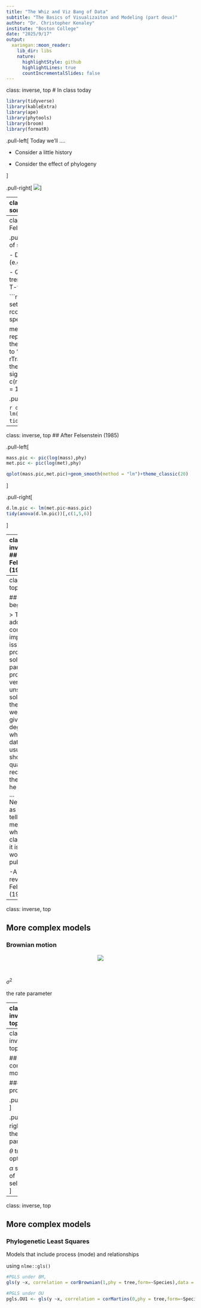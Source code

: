```yaml
---
title: "The Whiz and Viz Bang of Data"
subtitle: "The Basics of Visualizaiton and Modeling (part deux)"
author: "Dr. Christopher Kenaley"
institute: "Boston College"
date: "2025/9/17"
output:
  xaringan::moon_reader:
    lib_dir: libs
    nature:
      highlightStyle: github
      highlightLines: true
      countIncrementalSlides: false
---
```

class: inverse, top
# In class today 

```r
library(tidyverse)
library(kableExtra)
library(ape)
library(phytools)
library(broom)
library(formatR)

```

<!-- qAdd icon library -->
<link rel="stylesheet" href="https://cdnjs.cloudflare.com/ajax/libs/font-awesome/5.14.0/css/all.min.css">





.pull-left[
Today we'll ....

- Consider a little history

- Consider the effect of phylogeny

]

.pull-right[
![](https://www.researchgate.net/profile/Theodore-Garland/publication/332160743/figure/fig2/AS:782068086738944@1563470970718/Photograph-of-Joe-Felsenstein-looking-over-a-back-fence-overly-serious-in-1985.png)
]

---
class: inverse, top
# First, some history


.pull-left[
The comparative method:

- Documenting diversity of traits 

- Quantifying their intercorrelations 

- Speculating on their evolution

Before Felsenstein (1985), no theoretical method to account for phylogeny and this effect was largely ignored of explained away.
]

.pull-right[
Cited >10000 times!!!
![](fel85.png)
]


---
class: inverse, top
## Before Felsenstein (1985)

.pull-left[
- Sample a breadth of species

- Document the phenotype (e.g., Met. rate vs. size)

- Quantifying the contrast or trend between them (ANOVA, T-test, etc.)


```r
spec <- letters[1:20]
set.seed(123) 
phy <- rcoal(n=20)
phy$tip.label <- spec
plot(phy)

met <- c(runif(1,))
theta <- rep(1, Nedge(phy))
theta[c(1:8)] <- 2
## sensitive to 'alpha' and 'sigma':
met <- rTraitCont(phy, "OU", theta = theta, alpha=.02, sigma=.01)*1000
mass <- c(rnorm(7,n=8,sd=1),rnorm(5,n = 12,sd=1))
```
]

.pull-right[
```r
d <- tibble(spec,mass,met)
d%>%
  ggplot(aes(x=mass,y=met))+geom_point()+geom_smooth(method="lm")+theme_classic(20)
```



```r
d.lm <- lm(log(met)~log(mass),d)
tidy(anova(d.lm))[,c(1,5,6)]
```
]


---
class: inverse, top
## After Felsenstein (1985)

.pull-left[
```r
mass.pic <- pic(log(mass),phy)
met.pic <- pic(log(met),phy)

qplot(mass.pic,met.pic)+geom_smooth(method = "lm")+theme_classic(20)
```
]

.pull-right[
```r
d.lm.pic <- lm(met.pic~mass.pic)
tidy(anova(d.lm.pic))[,c(1,5,6)]
```
]


---
class: inverse, top
## After Felsenstein (1985)


.pull-left[

Metabolic Rate

```r
plotBranchbyTrait(phy,met)
```
]


.pull-right[

Mass

```r
plotBranchbyTrait(phy,mass)
```
]






---
class: inverse, top
<!-- slide 1 -->

## Humble beginnings

> This paper addresses a complex and important issue, and provides a solution to part of the problem—a very unsatisfactory solution, as the author is well aware, given the degree to which our data will usually fall short of the quality required by the method he proposes. … Nevertheless, as far as I can tell the method does what is claimed, and it is probably worth publishing.
              
              -Anonymous reviewer of Felsenstein (1985)

---
class: inverse, top
<!-- slide 1 -->

## More complex models

### Brownian motion
<center>
![](pcmfigure3.png)
</center>
<br>

  $\sigma^2$

the rate parameter

---
class: inverse, top
<!-- slide 1 -->

## More complex models

```r
sig2 <- 0.1
nsim <- 100
t <- 1:100

sim.l <- list()
for(i in c(1,5,10,20)){
sim.i <- tibble(
  sig2=i,
  x=rnorm(n = nsim * (length(t) - 1), sd = sqrt(i)),
  t=rep(t,nsim-1),
  n.sim=unlist(lapply(1:99,function(x) rep(x,100)))
)%>%
  group_by(n.sim)%>%
  mutate(sim.sum=cumsum(x))
sim.l[[paste0(i)]] <- sim.i
}

sim <- do.call(rbind,sim.l)


sim%>%
  ggplot(aes(t,sim.sum,group=n.sim),alpha=0.01)+geom_line()+facet_wrap(sig2~.,ncol=2)+ylab("trait value")

```

---
class: inverse, top
<!-- slide 1 -->

## More complex models

### OU process

.pull-left[
<center>
![](ou.png)
</center>
<br>
]

.pull-right[
$\sigma^2$
the rate parameter

$\theta$
trait optimum

$\alpha$
strength of selection
]


---
class: inverse, top
<!-- slide 1 -->

## More complex models

### Phylogenetic Least Squares


Models that include process (mode) and relationships

using `nlme::gls()`


```r

#PGLS under BM,
gls(y ~x, correlation = corBrownian(1,phy = tree,form=~Species),data = data, method = "ML")

#PGLS under OU
pgls.OU1 <- gls(y ~x, correlation = corMartins(0,phy = tree,form=~Species),data =dat, method = "ML")


```

